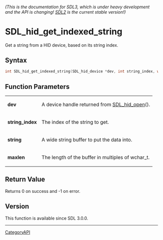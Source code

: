 ====== (This is the documentation for SDL3, which is under heavy development and the API is changing! [https://wiki.libsdl.org/SDL2/ SDL2] is the current stable version!) ======
= SDL_hid_get_indexed_string =

Get a string from a HID device, based on its string index.

== Syntax ==

<syntaxhighlight lang='c'>
int SDL_hid_get_indexed_string(SDL_hid_device *dev, int string_index, wchar_t *string, size_t maxlen);
</syntaxhighlight>

== Function Parameters ==

{|
|'''dev'''
|A device handle returned from [[SDL_hid_open]]().
|-
|'''string_index'''
|The index of the string to get.
|-
|'''string'''
|A wide string buffer to put the data into.
|-
|'''maxlen'''
|The length of the buffer in multiples of wchar_t.
|}

== Return Value ==

Returns 0 on success and -1 on error.

== Version ==

This function is available since SDL 3.0.0.

----
[[CategoryAPI]]


